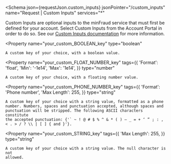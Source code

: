 
<Schema
  json={requestJson.custom_inputs}
  jsonPointer="/custom_inputs"
  name="Request | Custom Inputs"
  services="*"
>
  Custom Inputs are optional inputs to the minFraud service that must first be
  defined for your account. Select Custom Inputs from the Account Portal in
  order to do so. See our [Custom Inputs documentation](https://support.maxmind.com/custom-inputs-guide/)
  for more information.

  <Property
    name="your_custom_BOOLEAN_key"
    type="boolean"
  >
    A custom key of your choice, with a boolean value.
  </Property>

  <Property
    name="your_custom_FLOAT_NUMBER_key"
    tags={{
      'Format': 'float',
      'Min': '-1e14',
      'Max': '1e14',
    }}
    type="number"
  >
    A custom key of your choice, with a floating number value.
  </Property>

  <Property
    name="your_custom_PHONE_NUMBER_key"
    tags={{
      'Format': 'Phone number',
      'Max Length': 255,
    }}
    type="string"
  >
    A custom key of your choice with a string value, formatted as a phone
    number. Numbers, spaces and punctuation accepted, although spaces and
    punctuation will be stripped. The following ASCII characters constitute
    the accepted punctuation: {'` ~ ! @ # $ % ^ & * ( ) – _ = + ‘ ” ; : , < . > / ? \\ | [ ] { and }'}.
  </Property>

  <Property
    name="your_custom_STRING_key"
    tags={{
      'Max Length': 255,
    }}
    type="string"
  >
    A custom key of your choice with a string value. The null character is not
    allowed.
  </Property>
</Schema>
